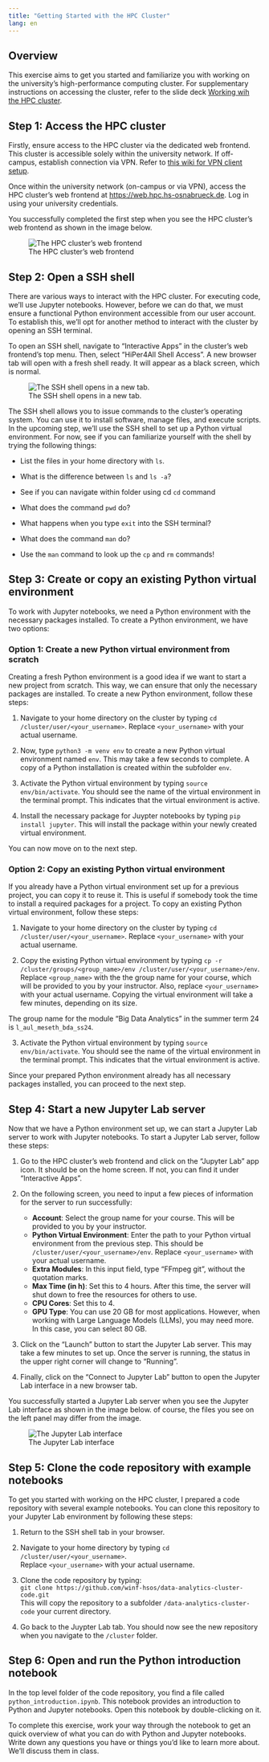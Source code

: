 ```yaml
---
title: "Getting Started with the HPC Cluster"
lang: en
---
```


## Overview

This exercise aims to get you started and familiarize you with working on the university's high-performance computing cluster. For supplementary instructions on accessing the cluster, refer to the slide deck [Working wih the HPC cluster](https://winf-hsos.github.io/university-docs/google_slides/applied_analytics/Working%20with%20the%20HPC%20Cluster.pdf).

## Step 1: Access the HPC cluster

Firstly, ensure access to the HPC cluster via the dedicated web frontend. This cluster is accessible solely within the university network. If off-campus, establish connection via VPN. Refer to [this wiki for VPN client setup](https://wiki.hs-osnabrueck.de/x/ZOdU).

Once within the university network (on-campus or via VPN), access the HPC cluster's web frontend at <https://web.hpc.hs-osnabrueck.de>. Log in using your university credentials.

You successfully completed the first step when you see the HPC cluster's web frontend as shown in the image below.

![The HPC cluster's web frontend](images/hpc_web_home.png)

## Step 2: Open a SSH shell

There are various ways to interact with the HPC cluster. For executing code, we'll use Jupyter notebooks. However, before we can do that, we must ensure a functional Python environment accessible from our user account. To establish this, we'll opt for another method to interact with the cluster by opening an SSH terminal.

To open an SSH shell, navigate to "Interactive Apps" in the cluster's web frontend's top menu. Then, select "HiPer4All Shell Access". A new browser tab will open with a fresh shell ready. It will appear as a black screen, which is normal.

![The SSH shell opens in a new tab.](images/hpc_ssh_shell.png)

The SSH shell allows you to issue commands to the cluster's operating system. You can use it to install software, manage files, and execute scripts. In the upcoming step, we'll use the SSH shell to set up a Python virtual environment. For now, see if you can familiarize yourself with the shell by trying the following things:

-   List the files in your home directory with `ls`.

-   What is the difference between `ls` and `ls -a`?

-   See if you can navigate within folder using cd `cd` command

-   What does the command `pwd` do?

-   What happens when you type `exit` into the SSH terminal?

-   What does the command `man` do?

-   Use the `man` command to look up the `cp` and `rm` commands!

## Step 3: Create or copy an existing Python virtual environment

To work with Jupyter notebooks, we need a Python environment with the necessary packages installed. To create a Python environment, we have two options:

### Option 1: Create a new Python virtual environment from scratch

Creating a fresh Python environment is a good idea if we want to start a new project from scratch. This way, we can ensure that only the necessary packages are installed. To create a new Python environment, follow these steps:

1.  Navigate to your home directory on the cluster by typing `cd /cluster/user/<your_username>`. Replace `<your_username>` with your actual username.

2.  Now, type `python3 -m venv env` to create a new Python virtual environment named `env`. This may take a few seconds to complete. A copy of a Python installation is created within the subfolder `env`.

3.  Activate the Python virtual environment by typing `source env/bin/activate`. You should see the name of the virtual environment in the terminal prompt. This indicates that the virtual environment is active.

4.  Install the necessary package for Juypter notebooks by typing `pip install jupyter`. This will install the package within your newly created virtual environment.

You can now move on to the next step.

### Option 2: Copy an existing Python virtual environment

If you already have a Python virtual environment set up for a previous project, you can copy it to reuse it. This is useful if somebody took the time to install a required packages for a project. To copy an existing Python virtual environment, follow these steps:

1.  Navigate to your home directory on the cluster by typing `cd /cluster/user/<your_username>`. Replace `<your_username>` with your actual username.

2.  Copy the existing Python virtual environment by typing `cp -r /cluster/groups/<group_name>/env /cluster/user/<your_username>/env`. Replace `<group_name>` with the the group name for your course, which will be provided to you by your instructor. Also, replace `<your_username>` with your actual username. Copying the virtual environment will take a few minutes, depending on its size.

::: {.callout-note icon="false"}
The group name for the module "Big Data Analytics" in the summer term 24 is `l_aul_meseth_bda_ss24`.
:::

3.  Activate the Python virtual environment by typing `source env/bin/activate`. You should see the name of the virtual environment in the terminal prompt. This indicates that the virtual environment is active.

Since your prepared Python environment already has all necessary packages installed, you can proceed to the next step.

## Step 4: Start a new Jupyter Lab server

Now that we have a Python environment set up, we can start a Jupyter Lab server to work with Jupyter notebooks. To start a Jupyter Lab server, follow these steps:

1.  Go to the HPC cluster's web frontend and click on the "Jupyter Lab" app icon. It should be on the home screen. If not, you can find it under "Interactive Apps".

2.  On the following screen, you need to input a few pieces of information for the server to run successfully:

    -   **Account**: Select the group name for your course. This will be provided to you by your instructor.
    -   **Python Virtual Environment**: Enter the path to your Python virtual environment from the previous step. This should be `/cluster/user/<your_username>/env`. Replace `<your_username>` with your actual username.
    -   **Extra Modules**: In this input field, type "FFmpeg git", without the quotation marks.
    -   **Max Time (in h)**: Set this to 4 hours. After this time, the server will shut down to free the resources for others to use.
    -   **CPU Cores**: Set this to 4.
    -   **GPU Type**: You can use 20 GB for most applications. However, when working with Large Language Models (LLMs), you may need more. In this case, you can select 80 GB.

3.  Click on the "Launch" button to start the Jupyter Lab server. This may take a few minutes to set up. Once the server is running, the status in the upper right corner will change to "Running".

4.  Finally, click on the "Connect to Jupyter Lab" button to open the Jupyter Lab interface in a new browser tab.

You successfully started a Jupyter Lab server when you see the Jupyter Lab interface as shown in the image below. of course, the files you see on the left panel may differ from the image.

![The Jupyter Lab interface](images/hpc_jupyter_home.png)

## Step 5: Clone the code repository with example notebooks

To get you started with working on the HPC cluster, I prepared a code repository with several example notebooks. You can clone this repository to your Jupyter Lab environment by following these steps:

1.  Return to the SSH shell tab in your browser.

2.  Navigate to your home directory by typing `cd /cluster/user/<your_username>`. \
    Replace `<your_username>` with your actual username.

3.  Clone the code repository by typing:\
    `git clone https://github.com/winf-hsos/data-analytics-cluster-code.git`\
    This will copy the repository to a subfolder `/data-analytics-cluster-code` your current directory.

4.  Go back to the Juypter Lab tab. You should now see the new repository when you navigate to the `/cluster` folder.

## Step 6: Open and run the Python introduction notebook

In the top level folder of the code repository, you find a file called `python_introduction.ipynb`. This notebook provides an introduction to Python and Jupyter notebooks. Open this notebook by double-clicking on it.

To complete this exercise, work your way through the notebook to get an quick overview of what you can do with Python and Jupyter notebooks. Write down any questions you have or things you'd like to learn more about. We'll discuss them in class.